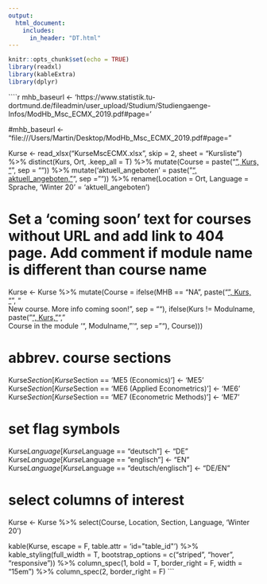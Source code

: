 ```yaml
---
output:
  html_document:
    includes: 
      in_header: "DT.html"
---
```


```r
knitr::opts_chunk$set(echo = TRUE)
library(readxl)
library(kableExtra)
library(dplyr)
```

````r
mhb_baseurl <- 'https://www.statistik.tu-dortmund.de/fileadmin/user_upload/Studium/Studiengaenge-Infos/ModHb_Msc_ECMX_2019.pdf#page='

#mhb_baseurl <- "file:///Users/Martin/Desktop/ModHb_Msc_ECMX_2019.pdf#page="

Kurse <- read_xlsx("KurseMscECMX.xlsx", skip = 2, sheet = "Kursliste") %>%
  distinct(Kurs, Ort, .keep_all = T) %>% 
  mutate(Course = paste("<a href='", mhb_baseurl, MHB, "'>", Kurs, "</a>", 
                        sep = "")) %>%
  mutate('aktuell_angeboten' = paste("<a href='", Link_aktuelle_Veranstaltungsuebersicht, "'>", aktuell_angeboten, "</a>", 
                        sep = "")) %>%
  rename(Location = Ort, 
         Language = Sprache,
         'Winter 20' = 'aktuell_angeboten')

# Set a 'coming soon' text for courses without URL and add link to 404 page. Add comment if module name is different than course name
Kurse <- Kurse %>% mutate(Course = ifelse(MHB == "NA",
                                      paste("<a href='../../404.html'>", Kurs, "</a>", "<br> New course. More info coming soon!", sep = ""), 
                                      ifelse(Kurs != Modulname,
                                        paste("<a href='", mhb_baseurl, MHB, "'>", Kurs, "</a>", "<br> Course in the module '", Modulname, "'", sep = ""),
                                        Course)))

# abbrev. course sections
Kurse$Section[Kurse$Section == 'ME5 (Economics)'] <- 'ME5'
Kurse$Section[Kurse$Section == 'ME6 (Applied Econometrics)'] <- 'ME6'
Kurse$Section[Kurse$Section == 'ME7 (Econometric Methods)'] <- 'ME7'

# set flag symbols
Kurse$Language[Kurse$Language == "deutsch"] <- "DE"
Kurse$Language[Kurse$Language == "englisch"] <- "EN"
Kurse$Language[Kurse$Language == "deutsch/englisch"] <- "DE/EN"

# select columns of interest
Kurse <- Kurse %>% select(Course, Location, Section, Language, 'Winter 20') 

kable(Kurse, escape = F, table.attr = 'id=\"table_id\"') %>%
  kable_styling(full_width = T,
                bootstrap_options = c("striped", "hover", "responsive")) %>%
  column_spec(1, bold = T, border_right = F, width = "15em") %>%
  column_spec(2, border_right = F)
```
